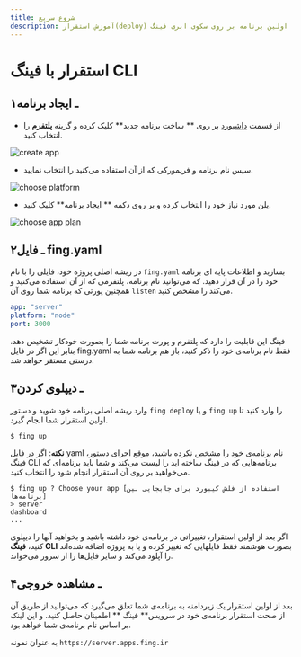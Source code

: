 ```yaml
---
title: شروع سریع
description: آموزش استقرار(deploy) اولین برنامه بر روی سکوی ابری فینگ
---
```



# استقرار با فینگ CLI

## ۱ـ ایجاد برنامه

- از قسمت ‌[داشبورد](https://cloud.fing.ir) بر روی ** ساخت برنامه جدید** کلیک کرده و گزینه **پلتفرم** را انتخاب کنید.

![create app](/docs/images/create-app.jpg)

- سپس نام برنامه و فریمورکی که از آن استفاده می‌کنید را انتخاب نمایید.

![choose platform](/docs/images/choose-platform.jpg)

- پلن مورد نیاز خود را انتخاب کرده و بر روی دکمه ** ایجاد برنامه** کلیک کنید.

![choose app plan](/docs/images/choose-plan.jpg)

## ۲ـ فایل fing.yaml

در ریشه اصلی پروژه خود، فایلی را با نام `fing.yaml` بسازید و اطلاعات پایه ای برنامه خود را در آن قرار دهید. که می‌توانید نام برنامه، پلتفرمی که از آن استفاده می‌کنید و همچنین پورتی که برنامه شما روی آن `listen` می‌کند را مشخص کنید.

```yaml
app: "server"
platform: "node"
port: 3000
```
<Notice variant="info">
  فینگ این قابلیت را دارد که پلتفرم و پورت برنامه شما را بصورت خودکار تشخیص دهد. بنابر این اگر در فایل fing.yaml فقط نام برنامه‌ی خود را ذکر کنید، باز هم برنامه شما به درستی مستقر خواهد شد.
</Notice>

## ۳ـ دیپلوی کردن

وارد ریشه اصلی برنامه خود شوید و دستور `fing deploy` و یا `fing up` را وارد کنید تا اولین استقرار شما انجام گیرد.

```
$ fing up
```

<Notice variant="info">
  <strong>نکته</strong>: اگر در فایل yaml نام برنامه‌ی خود را مشخص نکرده باشید،
  موقع اجرای دستور، فینگ CLI برنامه‌هایی که در فینگ ساخته اید را لیست می‌کند و
  شما باید برنامه‌ای که می‌خواهید بر روی آن استقرار انجام شود را انتخاب کنید.
</Notice>

```
$ fing up ? Choose your app [استفاده از فلش کیبورد برای جابجایی بین برنامه‌ها]
> server
dashboard
...
```

<Notice variant="info">
  اگر بعد از اولین استقرار، تغییراتی در برنامه‌ی خود داشته باشید و بخواهید آنها
  را دیپلوی کنید، <strong>فینگ CLI</strong> بصورت هوشمند فقط فایلهایی که تغییر
  کرده و یا به پروژه اضافه شده‌اند را آپلود می‌کند و سایر فایل‌ها را از سرور
  می‌خواند.
</Notice>

## ۴ـ مشاهده خروجی

بعد از اولین استقرار یک زیردامنه به برنامه‌ی شما تعلق می‌گیرد که می‌توانید از طریق آن از صحت استقرار برنامه‌ی خود در سرویس** فینگ ** اطمینان حاصل کنید. و این لینک بر اساس نام برنامه‌ی شما خواهد بود.

به عنوان نمونه
`https://server.apps.fing.ir`
